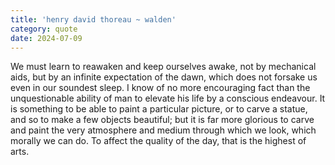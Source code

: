 ```yaml
---
title: 'henry david thoreau ~ walden'
category: quote
date: 2024-07-09
---
```


We must learn to reawaken and keep ourselves awake, not by mechanical aids, but by an infinite expectation of the dawn, which does not forsake us even in our soundest sleep. I know of no more encouraging fact than the unquestionable ability of man to elevate his life by a conscious endeavour. It is something to be able to paint a particular picture, or to carve a statue, and so to make a few objects beautiful; but it is far more glorious to carve and paint the very atmosphere and medium through which we look, which morally we can do. To affect the quality of the day, that is the highest of arts.
